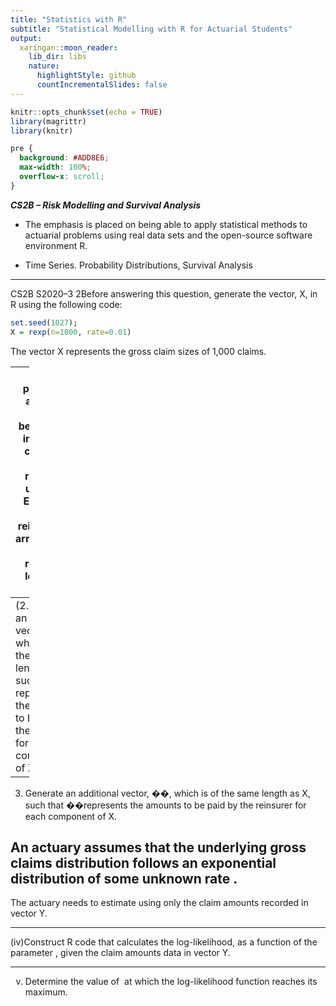 ```yaml
---
title: "Statistics with R"
subtitle: "Statistical Modelling with R for Actuarial Students"
output:
  xaringan::moon_reader:
    lib_dir: libs
    nature:
      highlightStyle: github
      countIncrementalSlides: false
---
```


```r
knitr::opts_chunk$set(echo = TRUE)
library(magrittr)
library(knitr)


```

```css
pre {
  background: #ADD8E6;
  max-width: 100%;
  overflow-x: scroll;
}
```

***CS2B – Risk Modelling and Survival Analysis ***


* The emphasis is placed on being able to apply statistical methods to actuarial problems using real data sets and the open-source software environment R. 

* Time Series. Probability Distributions, Survival Analysis

---


CS2B S2020–3 2Before answering this question, generate the vector, X, in R using the following code:
```r
set.seed(1027); 
X = rexp(n=1000, rate=0.01)
```

The vector X represents the gross claim sizes of 1,000 claims. 

---
The payments are to be split between an insurance company and its reinsurer under an Excess of Loss reinsurance arrangement with a retention level M = 400. 


(1. 
Determine the proportion of the claims that are fully covered by the insurer. 

---
(2. Generate an additional vector, Y, which is of the same length as X, such that Y represents the amounts to be paid by the insurer for each component of X.  

---

3.  Generate an additional vector, ��, which is of the same length as X, such that ��represents the amounts to be paid by the reinsurer for each component of X. 

An actuary assumes that the underlying gross claims distribution follows an exponential distribution of some unknown rate \lambda. 
---

The actuary needs to estimate \lambda using only the claim amounts recorded in vector Y.  


---

(iv)Construct R code that calculates the log-likelihood, as a function of the parameter \lambda, given the claim amounts
 data in vector Y.  

--- 
(v) Determine the value of \lambda\ at which the log-likelihood function reaches its maximum.  
